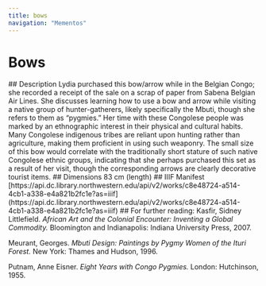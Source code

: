 ```yaml
---
title: bows
navigation: "Mementos"
---
```

# Bows
<Viewer options = "showTitle: false" iiifContent="https://api.dc.library.northwestern.edu/api/v2/works/c8e48724-a514-4cb1-a338-e4a821b2fc1e?as=iiif" />
## Description
Lydia purchased this bow/arrow while in the Belgian Congo; she recorded a receipt of the sale on a scrap of paper from Sabena Belgian Air Lines. She discusses learning how to use a bow and arrow while visiting a native group of hunter-gatherers, likely specifically the Mbuti, though she refers to them as “pygmies.” Her time with these Congolese people was marked by an ethnographic interest in their physical and cultural habits. Many Congolese indigenous tribes are reliant upon hunting rather than agriculture, making them proficient in using such weaponry. The small size of this bow would correlate with the traditionally short stature of such native Congolese ethnic groups, indicating that she perhaps purchased this set as a result of her visit, though the corresponding arrows are clearly decorative tourist items.
## Dimensions
83 cm (length)
## IIIF Manifest
[https://api.dc.library.northwestern.edu/api/v2/works/c8e48724-a514-4cb1-a338-e4a821b2fc1e?as=iiif](https://api.dc.library.northwestern.edu/api/v2/works/c8e48724-a514-4cb1-a338-e4a821b2fc1e?as=iiif)
## For further reading:
Kasfir, Sidney Littlefield. <i>African Art and the Colonial Encounter: Inventing a Global Commodity.</i> Bloomington and Indianapolis: Indiana University Press, 2007.

Meurant, Georges. <i>Mbuti Design: Paintings by Pygmy Women of the Ituri Forest.</i> New York: Thames and Hudson, 1996.

Putnam, Anne Eisner. <i>Eight Years with Congo Pygmies.</i> London: Hutchinson, 1955.